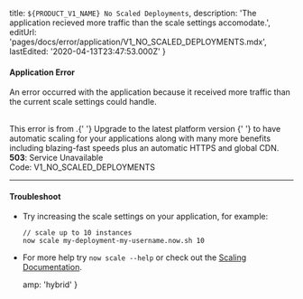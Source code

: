 
  title: `${PRODUCT_V1_NAME} No Scaled Deployments`,
  description:
    'The application recieved more traffic than the scale settings accomodate.',
  editUrl: 'pages/docs/error/application/V1_NO_SCALED_DEPLOYMENTS.mdx',
  lastEdited: '2020-04-13T23:47:53.000Z'
}

#### Application Error

An error occurred with the application because it received more traffic than the current scale settings could handle.

<br />

<Note type="warning">
  This error is from <ProductV1Name />.{' '}
  <Link href="https://zeit.co/guides/migrate-to-zeit-now">
    Upgrade to the latest platform version
  </Link>{' '}
  to have automatic scaling for your applications along with many more benefits
  including blazing-fast speeds plus an automatic HTTPS and global CDN.
</Note>

<br />

<Note label={false}>
  <b>503</b>: Service Unavailable
  <br />
  Code: <InlineCode>V1_NO_SCALED_DEPLOYMENTS</InlineCode>
</Note>

---

#### Troubleshoot

- Try increasing the scale settings on your application, for example:
  ```
  // scale up to 10 instances
  now scale my-deployment-my-username.now.sh 10
  ```
- For more help try `now scale --help` or check out the [<ProductV1Name /> Scaling Documentation](/docs/v1/getting-started/scaling).


  amp: 'hybrid'
}

